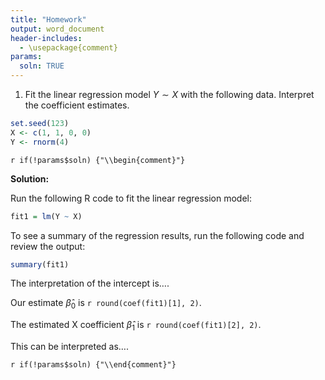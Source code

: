 ```yaml
---
title: "Homework"
output: word_document
header-includes:
  - \usepackage{comment}
params:
  soln: TRUE
---
```

  
  1. Fit the linear regression model $Y \sim X$ with the following data. Interpret the coefficient estimates.

```r
set.seed(123)
X <- c(1, 1, 0, 0)
Y <- rnorm(4)
```

`r if(!params$soln) {"\\begin{comment}"}`

**Solution:**
  
Run the following R code to fit the linear regression model:
```r
fit1 = lm(Y ~ X)
```

To see a summary of the regression results, run the following code and review the output: 
  
```r
summary(fit1)
```
The interpretation of the intercept is.... 

Our estimate $\hat{\beta}_0$ is `r round(coef(fit1)[1], 2)`.

The estimated X coefficient $\hat{\beta}_1$ is `r round(coef(fit1)[2], 2)`. 

This can be interpreted as....

`r if(!params$soln) {"\\end{comment}"}`

